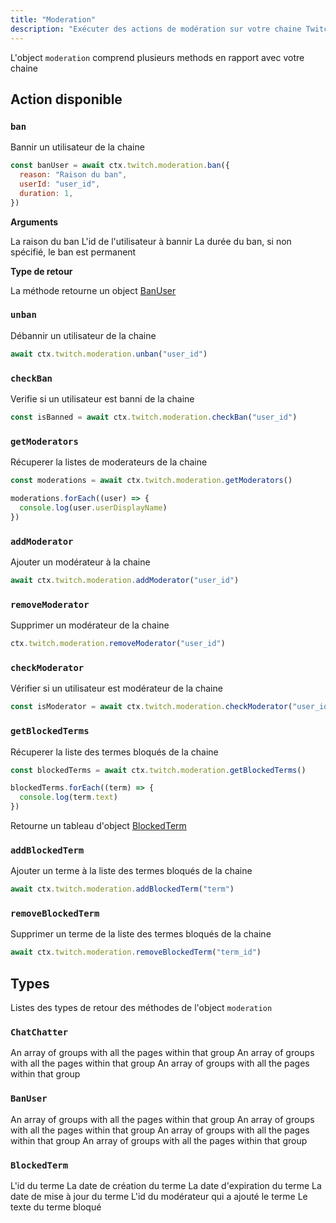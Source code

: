 ```yaml
---
title: "Moderation"
description: "Exécuter des actions de modération sur votre chaine Twitch"
---
```


L'object `moderation` comprend plusieurs methods en rapport avec votre chaine

## Action disponible

### `ban`

Bannir un utilisateur de la chaine

```javascript
const banUser = await ctx.twitch.moderation.ban({
  reason: "Raison du ban",
  userId: "user_id",
  duration: 1,
})
```

**Arguments**

<ResponseField name="reason" type="string" required>
  La raison du ban
</ResponseField>

<ResponseField name="userId" type="string | number" required>
  L'id de l'utilisateur à bannir
</ResponseField>

<ResponseField name="duration" type="number">
  La durée du ban, si non spécifié, le ban est permanent
</ResponseField>

**Type de retour**

La méthode retourne un object [BanUser](#banuser)

### `unban`

Débannir un utilisateur de la chaine

```javascript
await ctx.twitch.moderation.unban("user_id")
```

### `checkBan`

Verifie si un utilisateur est banni de la chaine

```javascript
const isBanned = await ctx.twitch.moderation.checkBan("user_id")
```

### `getModerators`

Récuperer la listes de moderateurs de la chaine

```javascript
const moderations = await ctx.twitch.moderation.getModerators()

moderations.forEach((user) => {
  console.log(user.userDisplayName)
})
```

### `addModerator`

Ajouter un modérateur à la chaine

```javascript
await ctx.twitch.moderation.addModerator("user_id")
```

### `removeModerator`

Supprimer un modérateur de la chaine

```javascript
ctx.twitch.moderation.removeModerator("user_id")
```

### `checkModerator`

Vérifier si un utilisateur est modérateur de la chaine

```javascript
const isModerator = await ctx.twitch.moderation.checkModerator("user_id")
```

### `getBlockedTerms`

Récuperer la liste des termes bloqués de la chaine

```javascript
const blockedTerms = await ctx.twitch.moderation.getBlockedTerms()

blockedTerms.forEach((term) => {
  console.log(term.text)
})
```

Retourne un tableau d'object [BlockedTerm](#blockedterm)

### `addBlockedTerm`

Ajouter un terme à la liste des termes bloqués de la chaine

```javascript
await ctx.twitch.moderation.addBlockedTerm("term")
```

### `removeBlockedTerm`

Supprimer un terme de la liste des termes bloqués de la chaine

```javascript
await ctx.twitch.moderation.removeBlockedTerm("term_id")
```

## Types

Listes des types de retour des méthodes de l'object `moderation`

### `ChatChatter`

<ResponseField name="userId" type="string">
  An array of groups with all the pages within that group
</ResponseField>

<ResponseField name="userName" type="string">
  An array of groups with all the pages within that group
</ResponseField>

<ResponseField name="userDisplayName" type="string">
  An array of groups with all the pages within that group
</ResponseField>

### `BanUser`

<ResponseField name="creationDate" type="Date">
  An array of groups with all the pages within that group
</ResponseField>

<ResponseField name="expiryDate" type="Date">
  An array of groups with all the pages within that group
</ResponseField>

<ResponseField name="moderationId" type="string">
  An array of groups with all the pages within that group
</ResponseField>

<ResponseField name="userId" type="string">
  An array of groups with all the pages within that group
</ResponseField>

### `BlockedTerm`

<ResponseField name="id" type="string">
  L'id du terme
</ResponseField>

<ResponseField name="creationDate" type="Date">
  La date de création du terme
</ResponseField>

<ResponseField name="expirationDate" type="Date">
  La date d'expiration du terme
</ResponseField>

<ResponseField name="updatedDate" type="Date">
  La date de mise à jour du terme
</ResponseField>

<ResponseField name="moderatorId" type="string">
  L'id du modérateur qui a ajouté le terme
</ResponseField>

<ResponseField name="text" type="string">
  Le texte du terme bloqué
</ResponseField>
